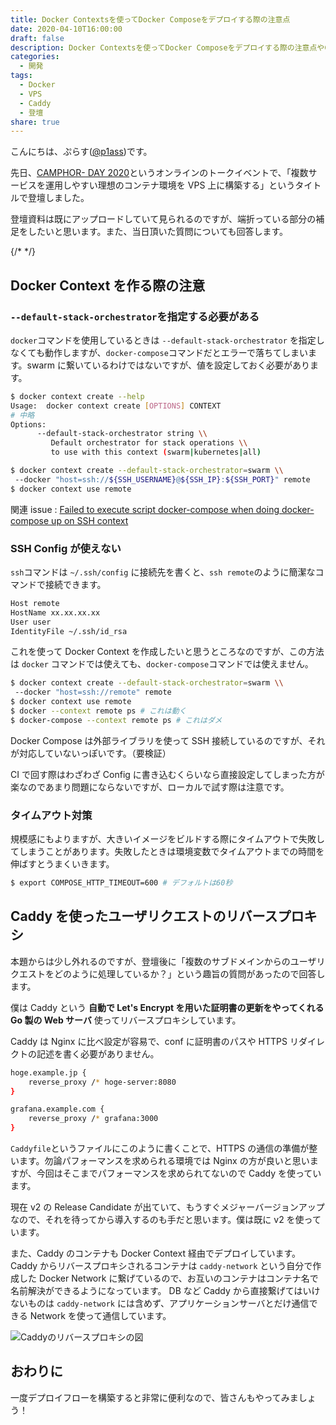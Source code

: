 ```yaml
---
title: Docker Contextsを使ってDocker Composeをデプロイする際の注意点
date: 2020-04-10T16:00:00
draft: false
description: Docker Contextsを使ってDocker Composeをデプロイする際の注意点やCaddyを使ってユーザのリクエストをリバースプロキシする方法について解説しています。
categories:
  - 開発
tags:
  - Docker
  - VPS
  - Caddy
  - 登壇
share: true
---
```



こんにちは、ぷらす([@p1ass](https://twitter.com/p1ass))です。

先日、[CAMPHOR- DAY 2020](https://camphor.connpass.com/event/167947/)というオンラインのトークイベントで、「複数サービスを運用しやすい理想のコンテナ環境を VPS 上に構築する」というタイトルで登壇しました。

登壇資料は既にアップロードしていて見られるのですが、端折っている部分の補足をしたいと思います。また、当日頂いた質問についても回答します。

<script
  async
  class="speakerdeck-embed"
  data-id="388f5d3e4da2482ba946db5c2f84d480"
  data-ratio="1.33333333333333"
  src="//speakerdeck.com/assets/embed.js"
></script>

{/* <!--more--> */}

## Docker Context を作る際の注意

### `--default-stack-orchestrator`を指定する必要がある

`docker`コマンドを使用しているときは `--default-stack-orchestrator` を指定しなくても動作しますが、`docker-compose`コマンドだとエラーで落ちてしまいます。swarm に繋いているわけではないですが、値を設定しておく必要があります。

```bash
$ docker context create --help
Usage:  docker context create [OPTIONS] CONTEXT
# 中略
Options:
      --default-stack-orchestrator string \\
         Default orchestrator for stack operations \\
         to use with this context (swarm|kubernetes|all)

$ docker context create --default-stack-orchestrator=swarm \\
 --docker "host=ssh://${SSH_USERNAME}@${SSH_IP}:${SSH_PORT}" remote
$ docker context use remote
```

関連 issue : [Failed to execute script docker-compose when doing docker-compose up on SSH context](https://github.com/docker/compose/issues/7319)

### SSH Config が使えない

`ssh`コマンドは `~/.ssh/config` に接続先を書くと、`ssh remote`のように簡潔なコマンドで接続できます。

```bash
Host remote
HostName xx.xx.xx.xx
User user
IdentityFile ~/.ssh/id_rsa
```

これを使って Docker Context を作成したいと思うところなのですが、この方法は `docker` コマンドでは使えても、`docker-compose`コマンドでは使えません。

```bash
$ docker context create --default-stack-orchestrator=swarm \\
 --docker "host=ssh://remote" remote
$ docker context use remote
$ docker --context remote ps # これは動く
$ docker-compose --context remote ps # これはダメ
```

Docker Compose は外部ライブラリを使って SSH 接続しているのですが、それが対応していないっぽいです。（要検証）

CI で回す際はわざわざ Config に書き込むくらいなら直接設定してしまった方が楽なのであまり問題にならないですが、ローカルで試す際は注意です。

### タイムアウト対策

規模感にもよりますが、大きいイメージをビルドする際にタイムアウトで失敗してしまうことがあります。失敗したときは環境変数でタイムアウトまでの時間を伸ばすとうまくいきます。

```bash
$ export COMPOSE_HTTP_TIMEOUT=600 # デフォルトは60秒
```

## Caddy を使ったユーザリクエストのリバースプロキシ

本題からは少し外れるのですが、登壇後に「複数のサブドメインからのユーザリクエストをどのように処理しているか？」という趣旨の質問があったので回答します。

僕は Caddy という **自動で Let's Encrypt を用いた証明書の更新をやってくれる Go 製の Web サーバ** 使ってリバースプロキシしています。

<ExLinkCard url="https://caddyserver.com/" />

Caddy は Nginx に比べ設定が容易で、conf に証明書のパスや HTTPS リダイレクトの記述を書く必要がありません。

```bash
hoge.example.jp {
	reverse_proxy /* hoge-server:8080
}

grafana.example.com {
	reverse_proxy /* grafana:3000
}
```

`Caddyfile`というファイルにこのように書くことで、HTTPS の通信の準備が整います。勿論パフォーマンスを求められる環境では Nginx の方が良いと思いますが、今回はそこまでパフォーマンスを求められてないので Caddy を使っています。

現在 v2 の Release Candidate が出ていて、もうすぐメジャーバージョンアップなので、それを待ってから導入するのも手だと思います。僕は既に v2 を使っています。

また、Caddy のコンテナも Docker Context 経由でデプロイしています。  
Caddy からリバースプロキシされるコンテナは `caddy-network` という自分で作成した Docker Network に繋げているので、お互いのコンテナはコンテナ名で名前解決ができるようになっています。
DB など Caddy から直接繋げてはいけないものは `caddy-network` には含めず、アプリケーションサーバとだけ通信できる Network を使って通信しています。

![Caddyのリバースプロキシの図](caddy.jpg)

## おわりに

一度デプロイフローを構築すると非常に便利なので、皆さんもやってみましょう！
